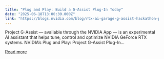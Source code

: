 ```yaml
---
title: "Plug and Play: Build a G-Assist Plug-In Today"
date: "2025-06-18T13:00:39.000Z"
link: "https://blogs.nvidia.com/blog/rtx-ai-garage-g-assist-hackathon-plug-in/"
---
```


Project G-Assist — available through the NVIDIA App — is an experimental AI assistant that helps tune, control and optimize NVIDIA GeForce RTX systems. NVIDIA’s Plug and Play: Project G-Assist Plug-In...

[Read more](https://blogs.nvidia.com/blog/rtx-ai-garage-g-assist-hackathon-plug-in/)
